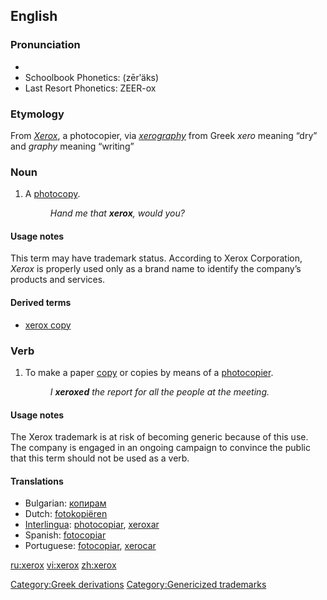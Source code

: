 {{see|Xerox}}

==English==

===Pronunciation===
*{{IPA|/ˈziɹ.ɑks/}}
*Schoolbook Phonetics: (zērʹäks)
*Last Resort Phonetics: ZEER-ox

===Etymology===
From ''[[Xerox]]'', a photocopier, via ''[[xerography]]'' from Greek ''xero'' meaning “dry” and ''graphy'' meaning “writing”

===Noun===
{{en-noun|es}}

# {{slang}} A [[photocopy]].
#: ''Hand me that '''xerox''', would you?''

====Usage notes====
This term may have trademark status. According to Xerox Corporation, ''Xerox'' is properly used only as a brand name to identify the company’s products and services.

====Derived terms====
* [[xerox copy]]

===Verb===
{{en-verb|xerox|es}}

# {{slang}} To make a paper [[copy]] or copies by means of a [[photocopier]].
#: ''I '''xeroxed''' the report for all the people at the meeting.''

====Usage notes====
The Xerox trademark is at risk of becoming generic because of this use. The company is engaged in an ongoing campaign to convince the public that this term should not be used as a verb.

====Translations====
*Bulgarian: [[копирам]]
*Dutch: [[fotokopiëren]]
*[[Interlingua]]: [[photocopiar]], [[xeroxar]]
*Spanish: [[fotocopiar]]
*Portuguese: [[fotocopiar]], [[xerocar]]

[[Category:Greek derivations]]
[[Category:Genericized trademarks]]

[[ru:xerox]]
[[vi:xerox]]
[[zh:xerox]]